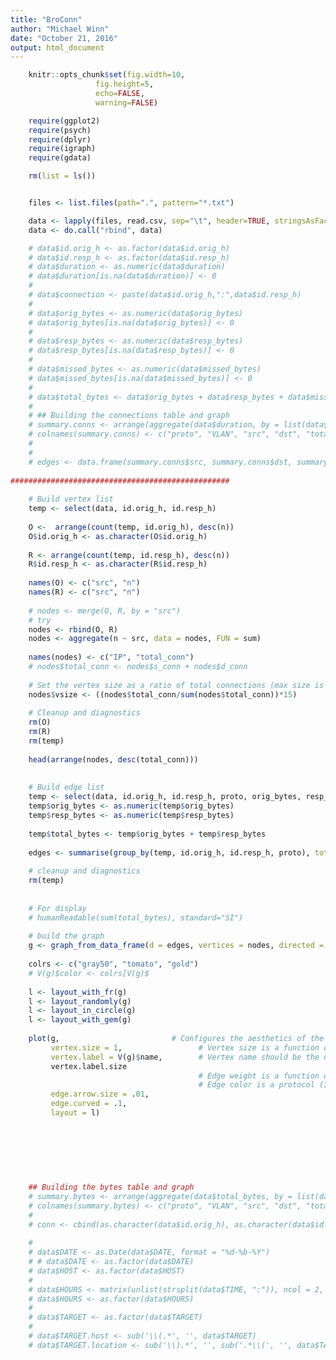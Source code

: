 ```yaml
---
title: "BroConn"
author: "Michael Winn"
date: "October 21, 2016"
output: html_document
---
```


```r

    knitr::opts_chunk$set(fig.width=10, 
                   fig.height=5,
                   echo=FALSE,
                   warning=FALSE)

    require(ggplot2)
    require(psych)
    require(dplyr)
    require(igraph)
    require(gdata)

    rm(list = ls())


    files <- list.files(path=".", pattern="*.txt")

    data <- lapply(files, read.csv, sep="\t", header=TRUE, stringsAsFactor = FALSE)
    data <- do.call("rbind", data)

    # data$id.orig_h <- as.factor(data$id.orig_h)
    # data$id.resp_h <- as.factor(data$id.resp_h) 
    # data$duration <- as.numeric(data$duration)
    # data$duration[is.na(data$duration)] <- 0
    # 
    # data$connection <- paste(data$id.orig_h,":",data$id.resp_h)
    # 
    # data$orig_bytes <- as.numeric(data$orig_bytes)
    # data$orig_bytes[is.na(data$orig_bytes)] <- 0
    # 
    # data$resp_bytes <- as.numeric(data$resp_bytes)
    # data$resp_bytes[is.na(data$resp_bytes)] <- 0
    # 
    # data$missed_bytes <- as.numeric(data$missed_bytes)
    # data$missed_bytes[is.na(data$missed_bytes)] <- 0
    # 
    # data$total_bytes <- data$orig_bytes + data$resp_bytes + data$missed_bytes
    # 
    # ## Building the connections table and graph
    # summary.conns <- arrange(aggregate(data$duration, by = list(data$proto, data$vlan, data$id.orig_h, data$id.resp_h), length), desc(x))
    # colnames(summary.conns) <- c("proto", "VLAN", "src", "dst", "total_conns")
    # 
    # 
    # edges <- data.frame(summary.conns$src, summary.conns$dst, summary.conns$total_conns)
      
#################################################
    
    # Build vertex list
    temp <- select(data, id.orig_h, id.resp_h)
    
    O <-  arrange(count(temp, id.orig_h), desc(n))
    O$id.orig_h <- as.character(O$id.orig_h)
    
    R <- arrange(count(temp, id.resp_h), desc(n))
    R$id.resp_h <- as.character(R$id.resp_h)
    
    names(O) <- c("src", "n")
    names(R) <- c("src", "n")
    
    # nodes <- merge(O, R, by = "src")
    # try
    nodes <- rbind(O, R)
    nodes <- aggregate(n ~ src, data = nodes, FUN = sum)
    
    names(nodes) <- c("IP", "total_conn")
    # nodes$total_conn <- nodes$s_conn + nodes$d_conn
    
    # Set the vertex size as a ratio of total connections (max size is 15)
    nodes$vsize <- ((nodes$total_conn/sum(nodes$total_conn))*15) 
    
    # Cleanup and diagnostics
    rm(O)
    rm(R)
    rm(temp)
    
    head(arrange(nodes, desc(total_conn)))
    
    
    # Build edge list
    temp <- select(data, id.orig_h, id.resp_h, proto, orig_bytes, resp_bytes)
    temp$orig_bytes <- as.numeric(temp$orig_bytes)
    temp$resp_bytes <- as.numeric(temp$resp_bytes)
    
    temp$total_bytes <- temp$orig_bytes + temp$resp_bytes
    
    edges <- summarise(group_by(temp, id.orig_h, id.resp_h, proto), total_bytes = sum(total_bytes))
    
    # cleanup and diagnostics
    rm(temp) 
    
    
    # For display
    # humanReadable(sum(total_bytes), standard="SI")
    
    # build the graph
    g <- graph_from_data_frame(d = edges, vertices = nodes, directed = TRUE) # Builds the basic igraph object
    
    colrs <- c("gray50", "tomato", "gold")
    # V(g)$color <- colrs[V(g)$
    
    l <- layout_with_fr(g)
    l <- layout_randomly(g)
    l <- layout_in_circle(g)
    l <- layout_with_gem(g)
    
    plot(g,                         # Configures the aesthetics of the plot
         vertex.size = 1,                 # Vertex size is a function of the total number of connections
         vertex.label = V(g)$name,        # Vertex name should be the node name (IP address)
         vertex.label.size
                                          # Edge weight is a function of the number of bytes transferred
                                          # Edge color is a protocol (ICMP, TCP, UDP)
         edge.arrow.size = .01,
         edge.curved = .1, 
         layout = l)
                                          
    
    
    
    
    
    
    ## Building the bytes table and graph
    # summary.bytes <- arrange(aggregate(data$total_bytes, by = list(data$proto, data$vlan, data$id.orig_h, data$id.resp_h), sum), desc(x))
    # colnames(summary.bytes) <- c("proto", "VLAN", "src", "dst", "total_bytes")
    #         
    # conn <- cbind(as.character(data$id.orig_h), as.character(data$id.resp_h))
    
    # 
    # data$DATE <- as.Date(data$DATE, format = "%d-%b-%Y")
    # # data$DATE <- as.factor(data$DATE)
    # data$HOST <- as.factor(data$HOST)
    # 
    # data$HOURS <- matrix(unlist(strsplit(data$TIME, ":")), ncol = 2, byrow = TRUE)[,1]
    # data$HOURS <- as.factor(data$HOURS)
    # 
    # data$TARGET <- as.factor(data$TARGET)
    # 
    # data$TARGET.host <- sub('\\(.*', '', data$TARGET)
    # data$TARGET.location <- sub('\\).*', '', sub('.*\\(', '', data$TARGET))
```
